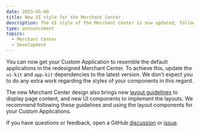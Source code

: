 ```yaml
---
date: 2023-05-09
title: New UI style for the Merchant Center
description: The UI style of the Merchant Center is now updated, following its redesign.
type: announcement
topics:
  - Merchant Center
  - Development
---
```


You can now get your Custom Application to resemble the default applications in the redesigned Merchant Center. To achieve this, update the `ui-kit` and `app-kit` dependencies to the latest version. We don't expect you to do any extra work regarding the styles of your components in this regard.

The new Merchant Center design also brings new [layout guidelines](/development/page-content-layouts) to display page content, and new UI components to implement the layouts. We recommend following these guidelines and using the layout components for your Custom Applications.

If you have questions or feedback, open a GitHub [discussion](https://github.com/commercetools/merchant-center-application-kit/discussions) or [issue](https://github.com/commercetools/merchant-center-application-kit/issues).
